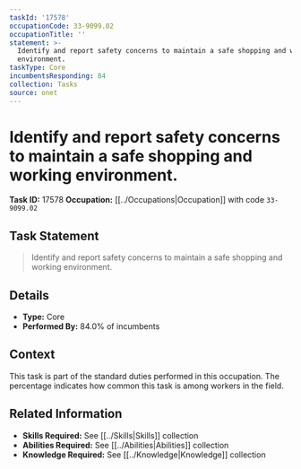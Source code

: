 ```yaml
---
taskId: '17578'
occupationCode: 33-9099.02
occupationTitle: ''
statement: >-
  Identify and report safety concerns to maintain a safe shopping and working
  environment.
taskType: Core
incumbentsResponding: 84
collection: Tasks
source: onet
---
```

# Identify and report safety concerns to maintain a safe shopping and working environment.

**Task ID:** 17578
**Occupation:** [[../Occupations|Occupation]] with code `33-9099.02`

## Task Statement

> Identify and report safety concerns to maintain a safe shopping and working environment.

## Details

- **Type:** Core
- **Performed By:** 84.0% of incumbents

## Context

This task is part of the standard duties performed in this occupation. The percentage indicates how common this task is among workers in the field.

## Related Information

- **Skills Required:** See [[../Skills|Skills]] collection
- **Abilities Required:** See [[../Abilities|Abilities]] collection
- **Knowledge Required:** See [[../Knowledge|Knowledge]] collection
